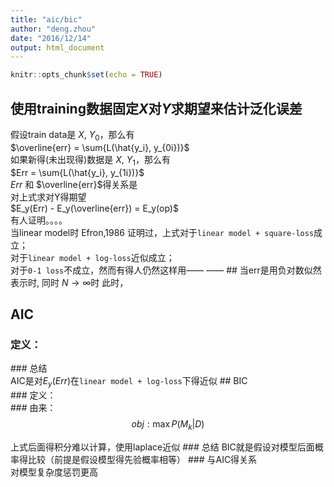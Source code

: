 ```yaml
---
title: "aic/bic"
author: "deng.zhou"
date: "2016/12/14"
output: html_document
---
```


```r
knitr::opts_chunk$set(echo = TRUE)
```
## 使用training数据固定$X$对$Y$求期望来估计泛化误差
假设train data是 $X$, $Y_0$，那么有  
$\overline{err} = \sum{L(\hat{y_i}, y_{0i})}$  
如果新得(未出现得)数据是 $X$, $Y_1$，那么有  
$Err = \sum{L(\hat{y_i}, y_{1i})}$   
$Err$ 和 $\overline{err}$得关系是  
\begin{eqnarray*}
  Err - \overline{err} \equiv op  
\end{eqnarray*}
对上式求对Y得期望  
$E_y(Err) - E_y(\overline{err}) = E_y(op)$  
有人证明。。。。  
\begin{eqnarray*}
  E_y(op) &=& \frac{2}{N} \cdot \sum{Cov(\hat{y_i}, y_i)}   
\end{eqnarray*}
当linear model时 
\begin{eqnarray*}
  \beta &=& (X^TX)^{-1}X^TY
  H &=& X(X^TX)^{-1}X^TY
  \hat{H} &=& HY
\end{eqnarray*}
\begin{eqnarray*}
  E_y(op) &=& \frac{2}{N} \cdot \sum{Cov(\hat{y_i}, y_i)}
          &=& \frac{2}{N} \cdot \sum{Cov(x_i^T\beta[i], y_i)}
          &=& \frac{2}{N} \cdot \sum{Cov(x_i^T(X^TX)^{-1}X^Ty_i, y_i)}
          &=& \frac{2}{N} \cdot tr(HCov(Y,Y))
          &=& \frac{2}{N} \cdot \sigma_{\varepsilon}^{2} \cdot tr(H)
          &=& \frac{2}{N} \cdot \sigma_{\varepsilon}^{2} \cdot tr(X(X^TX)^{-1}X^T)
          &=& \frac{2}{N} \cdot \sigma_{\varepsilon}^{2} \cdot tr(X^TX(X^TX)^{-1})
          &=& \frac{2}{N} \cdot \sigma_{\varepsilon}^{2} \cdot tr(I_d)
          &=& \frac{2}{N} \cdot d\sigma_{\varepsilon}^{2}
\end{eqnarray*}
Efron,1986 证明过，上式对于`linear model + square-loss`成立；  
                       对于`linear model + log-loss`近似成立；  
                       对于`0-1 loss`不成立，然而有得人仍然这样用—— ——
## 当err是用负对数似然表示时, 同时 $N \to \infty$时
\begin{eqnarray*}
  E_y{Err} & \approx & E_y{\log{likelihood}} \\
  E_y{\overline{err}} & = & \log{likelihood} \\
\end{eqnarray*}
此时，
\begin{eqnarray*}
        E_y{Err} & = & E_y{\overline{err}} + E_y(op) \\
                 & = & E_y{\overline{err}} + \frac{2}{N} \cdot \sum{Cov(\hat{y_i}, y_i)}   
\end{eqnarray*}

## AIC  
### 定义：  
\begin{eqnarray*}
  －\frac{2}{N} \cdot loglik + 2\frac{d}{N}
\end{eqnarray*}
### 总结  
AIC是对$E_y(Err)$在`linear model + log-loss`下得近似
## BIC  
### 定义：  
\begin{eqnarray*}
  -2 \cdot loglik + \log{N} \cdot d
\end{eqnarray*}
### 由来：
$$ obj : \max P(M_k|D) $$
\begin{eqnarray*}
  P(M_k|D) &\varpropto& P(M_k, D) \\
           &=& P(M_k) \cdot P(D|M_k)  \\
           &=& P(M_k) \cdot \int P(D|\theta, M_k)P(\theta|M_k) d_{\theta}
\end{eqnarray*}

上式后面得积分难以计算，使用laplace近似
\begin{eqnarray*}
  \log{P(D|M_k)} = \log{P(D|\hat{\theta},M_k)} - \frac{d_m}{2} \cdot \log{N} + O(1) 
\end{eqnarray*}
### 总结
BIC就是假设对模型后面概率得比较（前提是假设模型得先验概率相等）
### 与AIC得关系  
对模型复杂度惩罚更高